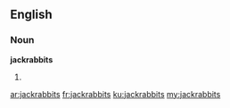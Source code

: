 ==English==
===Noun===
'''jackrabbits'''
# {{plural of|jackrabbit}}

[[ar:jackrabbits]]
[[fr:jackrabbits]]
[[ku:jackrabbits]]
[[my:jackrabbits]]